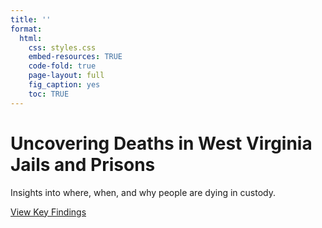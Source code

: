 ```yaml
---
title: ''
format:
  html:
    css: styles.css
    embed-resources: TRUE
    code-fold: true
    page-layout: full
    fig_caption: yes
    toc: TRUE
---
```


<div id="landing-page">
  <h1 class="page-title">Uncovering Deaths in West Virginia Jails and Prisons</h1>
  <p class="page-subtitle">Insights into where, when, and why people are dying in custody.</p>
  <a href="https://wv-deaths-in-custody.netlify.app/key_findings" class="banner-button">View Key Findings</a>
</div>



